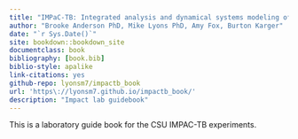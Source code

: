 ```yaml
--- 
title: "IMPaC-TB: Integrated analysis and dynamical systems modeling of experimental TB immunology data"
author: "Brooke Anderson PhD, Mike Lyons PhD, Amy Fox, Burton Karger"
date: "`r Sys.Date()`"
site: bookdown::bookdown_site
documentclass: book
bibliography: [book.bib]
biblio-style: apalike
link-citations: yes
github-repo: lyonsm7/impactb_book
url: 'https\://lyonsm7.github.io/impactb_book/'
description: "Impact lab guidebook"
---
```



This is a laboratory guide book for the CSU IMPAC-TB experiments.

